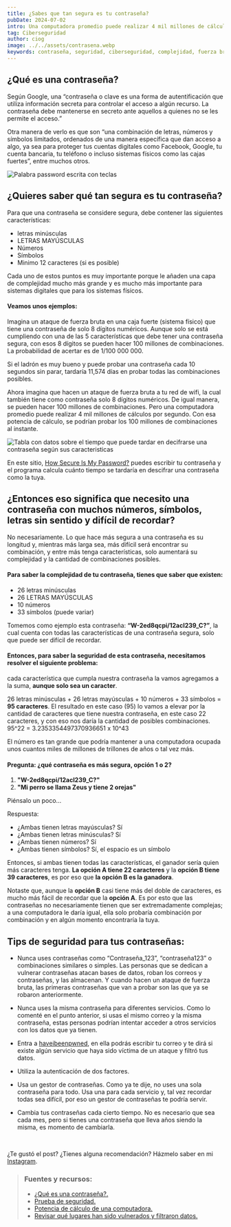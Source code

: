 ```yaml
---
title: ¿Sabes que tan segura es tu contraseña?
pubDate: 2024-07-02
intro: Una computadora promedio puede realizar 4 mil millones de cálculos por segundo, con esa potencia de cálculo se podrían probar los 100 millones de combinaciones al instante.
tag: Ciberseguridad
author: ciog
image: ../../assets/contrasena.webp
keywords: contraseña, seguridad, ciberseguridad, complejidad, fuerza bruta, combinaciones, ataque, vulnerabilidad, datos, filtración, gestor de contraseñas
---
```



## ¿Qué es una contraseña?

Según Google, una “contraseña o clave es una forma de autentificación que utiliza información secreta para controlar 
el acceso a algún recurso. La contraseña debe mantenerse en secreto ante aquellos a quienes no se les permite el acceso.”

Otra manera de verlo es que son “una combinación de letras, números y símbolos limitados, ordenados de una manera 
específica que dan acceso a algo, ya sea para proteger tus cuentas digitales como Facebook, Google, tu cuenta bancaria, 
tu teléfono o incluso sistemas físicos como las cajas fuertes”, entre muchos otros.

<Image src="https://i.ibb.co/R0Z2SGm/Password.jpg" width={500} height={200} alt="Palabra password escrita con teclas"/>



## ¿Quieres saber qué tan segura es tu contraseña?

Para que una contraseña se considere segura, debe contener las siguientes características:

* letras minúsculas
* LETRAS MAYÚSCULAS
* Números
* Símbolos
* Minimo 12 caracteres (si es posible)

Cada uno de estos puntos es muy importante porque le añaden una capa de complejidad mucho más grande y es mucho 
más importante para sistemas digitales que para los sistemas físicos.

#### Veamos unos ejemplos:
Imagina un ataque de fuerza bruta en una caja fuerte (sistema físico) que tiene una contraseña de solo 8 dígitos numéricos. 
Aunque solo se está cumpliendo con una de las 5 características que debe tener una contraseña segura, con esos 8 dígitos se 
pueden hacer 100 millones de combinaciones. La probabilidad de acertar es de 1/100 000 000.

Si el ladrón es muy bueno y puede probar una contraseña cada 10 segundos sin parar, tardaría 11,574 días en probar todas las combinaciones posibles.

Ahora imagina que hacen un ataque de fuerza bruta a tu red de wifi, la cual también tiene como contraseña solo 8 dígitos 
numéricos. De igual manera, se pueden hacer 100 millones de combinaciones. Pero una computadora promedio puede realizar 4 mil 
millones de cálculos por segundo. Con esa potencia de cálculo, se podrían probar los 100 millones de combinaciones al instante.



<Image src="https://i.ibb.co/BgLCJ01/How-Long-Does-It-Take-For-A-Hacker-To-Crack-Your-Password.jpg" width={800} height={200} alt="Tabla con datos sobre el tiempo que puede tardar en decifrarse una contraseña según sus caracteristicas"/>

En este sitio,  <a href="https://www.security.org/how-secure-is-my-password/" target="_blank" rel="noopener noreferrer">How Secure Is My Password?</a> puedes escribir tu 
contraseña y el programa calcula cuánto tiempo se tardaría en descifrar una contraseña como la tuya.



## ¿Entonces eso significa que necesito una contraseña con muchos números, símbolos, letras sin sentido y difícil de recordar?

No necesariamente. Lo que hace más segura a una contraseña es su longitud y, mientras más larga sea, más difícil será encontrar 
su combinación, y entre más tenga características, solo aumentará su complejidad y la cantidad de combinaciones posibles.

#### Para saber la complejidad de tu contraseña, tienes que saber que existen:
* 26 letras minúsculas
* 26 LETRAS MAYÚSCULAS
* 10 números
* 33 símbolos (puede variar)

Tomemos como ejemplo esta contraseña: **“W-2ed8qcpi/12acI239_C?”**, la cual cuenta con todas las características de una contraseña 
segura, solo que puede ser difícil de recordar.

#### Entonces, para saber la seguridad de esta contraseña, necesitamos resolver el siguiente problema:

cada característica que cumpla nuestra contraseña la vamos agregamos a la suma, **aunque solo sea un caracter**.

26 letras minúsculas + 26 letras mayúsculas + 10 números + 33 símbolos = **95 caracteres**.
El resultado en este caso (95) lo vamos a elevar por la cantidad de caracteres que tiene nuestra contraseña, en este caso 22 caracteres, 
y con eso nos daría la cantidad de posibles combinaciones. 95^22 = 3.2353354497370936651 x 10^43

El número es tan grande que podría mantener a una computadora ocupada unos cuantos miles de millones de trillones de años o tal vez más.

#### Pregunta: ¿qué contraseña es más segura, opción 1 o 2?
1. **"W-2ed8qcpi/12acI239_C?"**
2. **"Mi perro se llama Zeus y tiene 2 orejas"**

Piénsalo un poco...

Respuesta:

* ¿Ambas tienen letras mayúsculas? Sí
* ¿Ambas tienen letras minúsculas? Sí
* ¿Ambas tienen números? Sí
* ¿Ambas tienen símbolos? Sí, el espacio es un símbolo

Entonces, si ambas tienen todas las características, el ganador sería quien más caracteres tenga. **La opción A tiene 22 caracteres** 
y la **opción B tiene 39 caracteres**, es por eso que **la opción B es la ganadora**.

Notaste que, aunque la **opción B** casi tiene más del doble de caracteres, es mucho más fácil de recordar que la **opción A**. 
Es por esto que las contraseñas no necesariamente tienen que ser extremadamente complejas; a una computadora le daría igual, ella 
solo probaría combinación por combinación y en algún momento encontraría la tuya.

## Tips de seguridad para tus contraseñas:

* Nunca uses contraseñas como “Contraseña_123”, “contraseña123” o combinaciones similares o simples. Las personas que se dedican 
a vulnerar contraseñas atacan bases de datos, roban los correos y contraseñas, y las almacenan. Y cuando hacen un ataque 
de fuerza bruta, las primeras contraseñas que van a probar son las que ya se robaron anteriormente.

* Nunca uses la misma contraseña para diferentes servicios. Como lo comenté en el punto anterior, si usas el mismo correo y 
la misma contraseña, estas personas podrían intentar acceder a otros servicios con los datos que ya tienen.

* Entra a <a href="https://haveibeenpwned.com/" target="_blank" rel="noopener noreferrer">haveibeenpwned</a>, en ella podrás escribir tu correo y te dirá si existe algún 
servicio que haya sido víctima de un ataque y filtró tus datos.

* Utiliza la autenticación de dos factores. 

* Usa un gestor de contraseñas. Como ya te dije, no uses una sola contraseña para todo. Usa una para cada servicio y, tal vez 
recordar todas sea difícil, por eso un gestor de contraseñas te podría servir.

* Cambia tus contraseñas cada cierto tiempo. No es necesario que sea cada mes, pero si tienes una contraseña que lleva años
siendo la misma, es momento de cambiarla.

<br/>

¿Te gustó el post? ¿Tienes alguna recomendación? Házmelo saber en mi [Instagram](https://www.instagram.com/ciog.dev/).


> ### Fuentes y recursos:
> * [¿Qué es una contraseña?.](https://es.wikipedia.org/wiki/Contrase%C3%B1a)
> * [Prueba de seguridad.](https://www.security.org/how-secure-is-my-password/)
> * [Potencia de cálculo de una computadora.](https://www.welivesecurity.com/la-es/2022/12/23/matematica-claves-numerica-alfanumerica/)
> * [Revisar qué lugares han sido vulnerados y filtraron datos.](https://haveibeenpwned.com/)